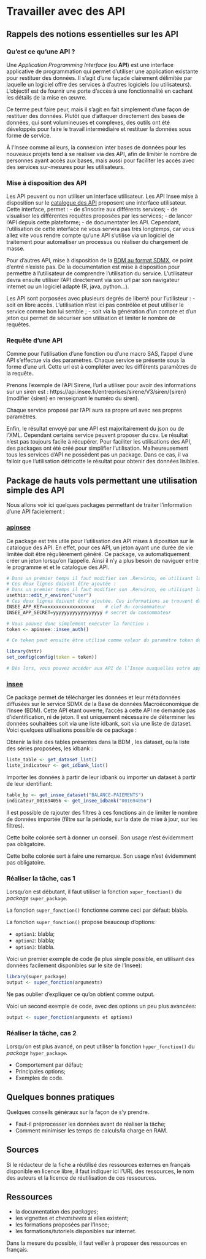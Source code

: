 # Travailler avec des API

<!-- ## Tâches concernées et recommandations -->

<!-- Quelques détails sur la tâche dont il s'agit -->

<!-- ::: {.recommandation data-latex=""} -->

<!-- Dire en 4-5 lignes comment il est recommandé de procéder: -->

<!-- * le ou les *package*(*s*) dont l'usage est recommandé; si on recommande plusieurs *packages*, expliquer comment choisir lequel (en fonction de la taille des données, du format...) -->
<!-- * les *packages* dont l'usage est déconseillé;  -->
<!-- * les autres points de méthode essentiels. -->

<!-- ::: -->

## Rappels des notions essentielles sur les API

### Qu'est ce qu'une API ?

Une *Application Programming Interface* (ou **API**) est une interface applicative de programmation qui permet d'utiliser une application existante pour restituer des données. Il s'agit d'une façade clairement délimitée par laquelle un logiciel offre des services à d'autres logiciels (ou utilisateurs). L'objectif est de fournir une porte d'accès à une fonctionnalité en cachant les détails de la mise en œuvre. 

Ce terme peut faire peur, mais il s'agit en fait simplement d'une façon de restituer des données. Plutôt que d'attaquer directement des bases de données, qui sont volumineuses et complexes, des outils ont été développés pour faire le travail intermédiaire et restituer la données sous forme de service.

À l'Insee comme ailleurs, la connexion inter bases de données pour les nouveaux projets tend à se réaliser via des API, afin de limiter le nombre de personnes ayant accès aux bases, mais aussi pour faciliter les accès avec des services sur-mesures pour les utilisateurs.

### Mise à disposition des API

Les API peuvent ou non utiliser un interface utilisateur.
Les API Insee mise à disposition sur le [catalogue des API](https://api.insee.fr/catalogue/) proposent une interface utilisateur. Cette interface, permet :
- de s'inscrire aux différents services;
- de visualiser les différentes requêtes proposées par les services;
- de lancer l'API depuis cette plateforme;
- de documentater les API.
Cependant, l'utilisation de cette interface ne vous servira pas très longtemps, car vous allez vite vous rendre compte qu'une API s'utilise via un logiciel de traitement pour automatiser un processus ou réaliser du chargement de masse.


Pour d'autres API, mise à disposition de la [BDM au format SDMX](https://www.insee.fr/fr/information/2862759), ce point d'entré n'existe pas. De la documentation est mise à disposition pour permettre à l'utilisateur de comprendre l'utilisation du service. L'utilisateur devra ensuite utiliser l'API directement via son url par son navigateur internet ou un logiciel adapté (R, java, python...).

Les API sont porposées avec plusieurs degrés de liberté pour l'utilisteur :
- soit en libre accès. L'utilisation n'est ici pas contrôlée et peut utiliser le service comme bon lui semble ;
- soit via la génération d'un compte et d'un jeton qui permet de sécuriser son utilisation et limiter le nombre de requêtes.

### Requête d'une API

Comme pour l'utilisation d'une fonction ou d'une macro SAS, l'appel d'une API s'effectue via des paramètres. 
Chaque service se présente sous la forme d'une url. Cette url est à compléter avec les différents paramètres de la requête.

Prenons l'exemple de l'API Sirene, l'url a utiliser pour avoir des informations sur un siren est : https://api.insee.fr/entreprises/sirene/V3/siren/{siren} (modifier {siren} en renseignant le numéro du siren).

Chaque service proposé par l'API aura sa propre url avec ses propres paramètres.

Enfin, le résultat envoyé par une API est majoritairement du json ou de l'XML. Cependant certains service peuvent proposer du csv.
Le résultat n'est pas toujours facile à récupérer. Pour faciliter les utilisations des API, des packages ont été créé pour simplifier l'utilisation. Malheureusement tous les services d'API ne possèdent pas un package. Dans ce cas, il va falloir que l'utilisation détricotte le résultat pour obtenir des données lisibles.

## Package de hauts vols permettant une utilisation simple des API

Nous allons voir ici quelques packages permettant de traiter l'information d'une API facielement :

### [apinsee](https://github.com/InseeFrLab/apinsee)

Ce package est trés utile pour l'utilisation des API mises à diposition sur le catalogue des API. En effet, pour ces API, un jeton ayant une durée de vie limitée doit être régulièrement généré. Ce package, va automatiquement créer un jeton lorsqu'on l'appelle. Ainsi il n'y a plus besoin de naviguer entre le programme et et le catalogue des API.

```r
# Dans un premier temps il faut modifier son .Renviron, en utilisant la commande usethis::edit_r_environ("user").
# Ces deux lignes doivent être ajoutée : 
# Dans un premier temps il faut modifier son .Renviron, en utilisant la commande :
usethis::edit_r_environ("user")
# Ces deux lignes doivent être ajoutée. Ces informations se trouvent dans la partie clé et jeton d'accès du portail des API : 
INSEE_APP_KEY=xxxxxxxxxxxxxxxxxx    # clef du consommateur
INSEE_APP_SECRET=yyyyyyyyyyyyyyyyyy # secret du consommateur

# Vous pouvez donc simplement exécuter la fonction :
token <- apinsee::insee_auth()

# Ce token peut ensuite être utilisé comme valeur du paramètre token de la fonction httr::config() :

library(httr)
set_config(config(token = token))

# Dès lors, vous pouvez accéder aux API de l’Insee auxquelles votre application a souscrites.

```

### [insee](https://hadrilec.github.io/insee/)

Ce package permet de télécharger les données et leur métadonnées diffusées sur le service SDMX de la Base de données Macroéconomique de l'Insee (BDM). Cette API étant ouverte, l'accès à cette API ne demande pas d'identification, ni de jeton. Il est uniquement nécessaire de déterminer les données souhaitées soit via une liste idbank, soit via une liste de dataset. 
Voici quelques utilisations possible de ce package :

Obtenir la liste des tables présentes dans la BDM , les dataset, ou la liste des séries proposées, les idbank :

```r
liste_table <- get_dataset_list()
liste_indicateur <- get_idbank_list()

```

Importer les données à partir de leur idbank ou importer un dataset à partir de leur identifiant:
```r
table_bp <- get_insee_dataset("BALANCE-PAIEMENTS")
indicateur_001694056 <- get_insee_idbank("001694056")

```
Il est possible de rajouter des filtres à ces fonctions ain de limiter le nombre de données importée (filtre sur la période, sur la date de mise à jour, sur les filtres).



::: {.conseil data-latex=""}

Cette boîte colorée sert à donner un conseil. Son usage n'est évidemment pas obligatoire.

:::

::: {.remarque data-latex=""}

Cette boîte colorée sert à faire une remarque. Son usage n'est évidemment pas obligatoire.

:::

### Réaliser la tâche, cas 1

Lorsqu'on est débutant, il faut utiliser la fonction `super_fonction()` du *package* `super_package`.

La fonction `super_fonction()` fonctionne comme ceci par défaut: blabla.

La fonction `super_fonction()` propose beaucoup d'options:

* `option1`: blabla;
* `option2`: blabla;
* `option3`: blabla.

Voici un premier exemple de code (le plus simple possible, en utilisant des données facilement disponibles sur le site de l'Insee):

```r
library(super_package)
output <- super_fonction(arguments)
```

Ne pas oublier d'expliquer ce qu'on obtient comme output.

Voici un second exemple de code, avec des options un peu plus avancées:

```r
output <- super_fonction(arguments et options)
```


### Réaliser la tâche, cas 2

Lorsqu'on est plus avancé, on peut utiliser la fonction `hyper_fonction()` du *package* `hyper_package`.

* Comportement par défaut;
* Principales options;
* Exemples de code.

## Quelques bonnes pratiques

Quelques conseils généraux sur la façon de s'y prendre.

* Faut-il préprocesser les données avant de réaliser la tâche;
* Comment minimiser les temps de calculs/la charge en RAM.

## Sources

Si le rédacteur de la fiche a réutilisé des ressources externes en français disponible en licence libre, il faut indiquer ici l'URL des ressources, le nom des auteurs et la licence de réutilisation de ces ressources.

## Ressources

* la documentation des *packages*;
* les vignettes et *cheatsheets* si elles existent;
* les formations proposées par l'Insee;
* les formations/tutoriels disponibles sur internet.

Dans la mesure du possible, il faut veiller à proposer des ressources en français.
